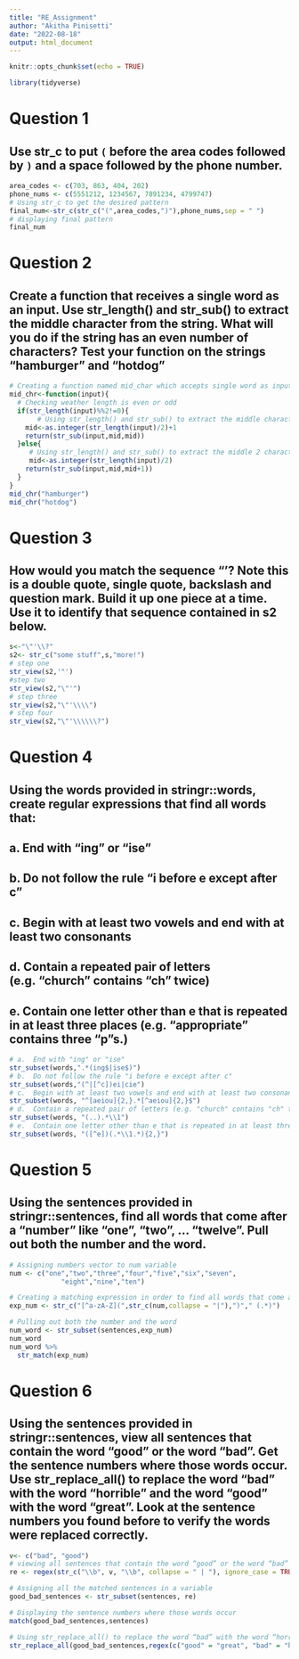 ---
title: "RE_Assignment"
author: "Akitha Pinisetti"
date: "2022-08-18"
output: html_document
---

```{r setup, include=FALSE}
knitr::opts_chunk$set(echo = TRUE)
```
```{r}
library(tidyverse)
```

# Question 1

## Use str_c to put `(` before the area codes followed by `)` and a space followed by the phone number. 

```{r}
area_codes <- c(703, 863, 404, 202)
phone_nums <- c(5551212, 1234567, 7891234, 4799747)
# Using str_c to get the desired pattern
final_num<-str_c(str_c("(",area_codes,")"),phone_nums,sep = " ")
# displaying final pattern
final_num
```

# Question 2

## Create a function that receives a single word as an input. Use str_length() and str_sub() to extract the middle character from the string. What will you do if the string has an even number of characters? Test your function on the strings “hamburger” and “hotdog”

```{r}
# Creating a function named mid_char which accepts single word as input
mid_chr<-function(input){
  # Checking weather length is even or odd
  if(str_length(input)%%2!=0){
       # Using str_length() and str_sub() to extract the middle character from the string in case of odd number of characters in the input word
    mid<-as.integer(str_length(input)/2)+1
    return(str_sub(input,mid,mid))
  }else{
     # Using str_length() and str_sub() to extract the middle 2 characters from the string in case of even number of characters in the input word
     mid<-as.integer(str_length(input)/2)
    return(str_sub(input,mid,mid+1))
  }
}
mid_chr("hamburger")
mid_chr("hotdog")
```


# Question 3

## How would you match the sequence "’\? Note this is a double quote, single quote, backslash and question mark. Build it up one piece at a time. Use it to identify that sequence contained in s2 below.

```{r}
s<-"\"'\\?"
s2<- str_c("some stuff",s,"more!")
# step one
str_view(s2,'"')
#step two
str_view(s2,"\"'")
# step three
str_view(s2,"\"'\\\\")
# step four
str_view(s2,"\"'\\\\\\?")
```


# Question 4

## Using the words provided in stringr::words, create regular expressions that find all words that:

##    a.  End with "ing" or "ise"
##    b.  Do not follow the rule "i before e except after c"
##    c.  Begin with at least two vowels and end with at least two consonants
##    d.  Contain a repeated pair of letters (e.g. "church" contains "ch" twice)
##    e.  Contain one letter other than e that is repeated in at least three places (e.g. “appropriate” contains three “p”s.)


```{r}
# a.  End with "ing" or "ise"
str_subset(words,".*(ing$|ise$)")
# b.  Do not follow the rule "i before e except after c"
str_subset(words,"(^|[^c])ei|cie")
# c.  Begin with at least two vowels and end with at least two consonants
str_subset(words, "^[aeiou]{2,}.*[^aeiou]{2,}$")
# d.  Contain a repeated pair of letters (e.g. "church" contains "ch" twice)
str_subset(words, "(..).*\\1")
# e.  Contain one letter other than e that is repeated in at least three places (e.g. “appropriate” contains three “p”s.)
str_subset(words, "([^e])(.*\\1.*){2,}")
```

# Question 5

## Using the sentences provided in stringr::sentences, find all words that come after a “number” like “one”, “two”, … “twelve”. Pull out both the number and the word.

```{r}
# Assigning numbers vector to num variable
num <- c("one","two","three","four","five","six","seven",
             "eight","nine","ten")

# Creating a matching expression in order to find all words that come after a number
exp_num <- str_c("[^a-zA-Z](",str_c(num,collapse = "|"),")"," (.*)")

# Pulling out both the number and the word
num_word <- str_subset(sentences,exp_num)
num_word
num_word %>%
  str_match(exp_num)
```

# Question 6

## Using the sentences provided in stringr::sentences, view all sentences that contain the word “good” or the word “bad”. Get the sentence numbers where those words occur. Use str_replace_all() to replace the word “bad” with the word “horrible” and the word “good” with the word “great”. Look at the sentence numbers you found before to verify the words were replaced correctly.

```{r}
v<- c("bad", "good")
# viewing all sentences that contain the word “good” or the word “bad”
re <- regex(str_c("\\b", v, "\\b", collapse = " | "), ignore_case = TRUE)

# Assigning all the matched sentences in a variable
good_bad_sentences <- str_subset(sentences, re)

# Displaying the sentence numbers where those words occur
match(good_bad_sentences,sentences)

# Using str_replace_all() to replace the word “bad” with the word “horrible” and the word “good” with the word “great”
str_replace_all(good_bad_sentences,regex(c("good" = "great", "bad" = "horrible"),ignore_case = TRUE))
```